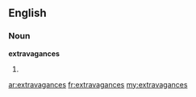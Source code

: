 ==English==

===Noun===
'''extravagances'''

# {{plural of|[[extravagance]]}}

[[ar:extravagances]]
[[fr:extravagances]]
[[my:extravagances]]